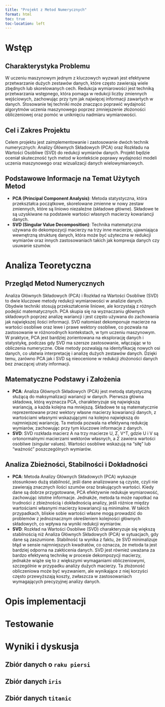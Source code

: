 ```yaml
---
title: "Projekt z Metod Numerycznych"
format: html
toc: true
toc-location: left
---
```


# Wstęp

## Charakterystyka Problemu
W uczeniu maszynowym jednym z kluczowych wyzwań jest efektywne przetwarzanie dużych zestawów danych, które często zawierają wiele zbędnych lub skorelowanych cech. Redukcja wymiarowości jest techniką przetwarzania wstępnego, która pomaga w redukcji liczby zmiennych wejściowych, zachowując przy tym jak najwięcej informacji zawartych w danych. Stosowanie tej techniki może znacząco poprawić wydajność algorytmów uczenia maszynowego poprzez zmniejszenie złożoności obliczeniowej oraz pomóc w uniknięciu nadmiaru wymiarowości.

## Cel i Zakres Projektu
Celem projektu jest zaimplementowanie i zastosowanie dwóch technik numerycznych: Analizy Głównych Składowych (PCA) oraz Rozkładu na Wartości Osobliwe (SVD) do redukcji wymiarów danych. Projekt będzie oceniał skuteczność tych metod w kontekście poprawy wydajności modeli uczenia maszynowego oraz wizualizacji danych wielowymiarowych.

## Podstawowe Informacje na Temat Użytych Metod
- **PCA (Principal Component Analysis)**: Metoda statystyczna, która przekształca początkowe, skorelowane zmienne w nowy zestaw zmiennych, które są liniowo niezależne (składowe główne). Składowe te są uzyskiwane na podstawie wartości własnych macierzy kowariancji danych.
- **SVD (Singular Value Decomposition)**: Technika matematyczna używana do dekompozycji macierzy na trzy inne macierze, ujawniająca wewnętrzną strukturę danych, która może być użyteczna w redukcji wymiarów oraz innych zastosowaniach takich jak kompresja danych czy usuwanie szumów.

# Analiza Teoretyczna

## Przegląd Metod Numerycznych
Analiza Głównych Składowych (PCA) i Rozkład na Wartości Osobliwe (SVD) to dwie kluczowe metody redukcji wymiarowości w analizie danych. Obydwie techniki stosują przekształcenie liniowe, ale korzystają z różnych podejść matematycznych. PCA skupia się na wyznaczaniu głównych składowych poprzez analizę wariancji i jest często używana do zachowania jak największej ilości informacji. SVD natomiast dekomponuje macierze na wartości osobliwe oraz lewe i prawe wektory osobliwe, co pozwala na zastosowanie w różnorodnych kontekstach, w tym uczeniu maszynowym. W praktyce, PCA jest bardziej zorientowana na eksplorację danych i statystykę, podczas gdy SVD ma szersze zastosowanie, włączając w to obliczenia numeryczne. Obie metody pozwalają na identyfikację nowych osi danych, co ułatwia interpretację i analizę dużych zestawów danych. Dzięki temu, zarówno PCA jak i SVD są nieocenione w redukcji złożoności danych bez znaczącej utraty informacji.

## Matematyczne Podstawy i Założenia
- **PCA**: Analiza Głównych Składowych (PCA) jest metodą statystyczną służącą do maksymalizacji wariancji w danych. Pierwsza główna składowa, którą wyznacza PCA, charakteryzuje się największą wariancją, a każda kolejna ma mniejszą. Składowe te są matematycznie reprezentowane przez wektory własne macierzy kowariancji danych, z wartościami własnymi wskazującymi na kolejno największą do najmniejszej wariancję. Ta metoda pozwala na efektywną redukcję wymiarów, zachowując przy tym kluczowe informacje z danych.
- **SVD**: SVD rozkłada macierz A na trzy macierze U, $\Sigma$, V^T, gdzie U i V są ortonormalnymi macierzami wektorów własnych, a $\Sigma$ zawiera wartości osobliwe (singular values). Wartości osobliwe wskazują na "siłę" lub "ważność" poszczególnych wymiarów.

## Analiza Zbieżności, Stabilności i Dokładności
- **PCA**: Metoda Analizy Głównych Składowych (PCA) wykazuje stosunkowo dużą stabilność, jeśli dane analizowane są czyste, czyli nie zawierają znacznych ilości szumów oraz brakujących wartości. Kiedy dane są dobrze przygotowane, PCA efektywnie redukuje wymiarowość, zachowując istotne informacje. Jednakże, metoda ta może napotkać na trudności z zbieżnością i dokładnością analizy, jeśli różnice między wartościami własnymi macierzy kowariancji są minimalne. W takich przypadkach, bliskie sobie wartości własne mogą prowadzić do problemów z jednoznacznym określeniem kolejności głównych składowych, co wpływa na wyniki redukcji wymiarów.
- **SVD**: Rozkład na Wartości Osobliwe (SVD) charakteryzuje się większą stabilnością niż Analiza Głównych Składowych (PCA) w sytuacjach, gdy dane są zaszumione. Stabilność ta wynika z faktu, że SVD minimalizuje błąd w sensie najmniejszych kwadratów, co oznacza, że metoda ta jest bardziej odporna na zakłócenia danych. SVD jest również uważana za bardzo efektywną technikę w procesie dekompozycji macierzy, jednakże wiąże się to z większymi wymaganiami obliczeniowymi, szczególnie w przypadku analizy dużych macierzy. Ta złożoność obliczeniowa może być wyzwaniem, ale wynikające z niej korzyści często przewyższają koszty, zwłaszcza w zastosowaniach wymagających precyzyjnej analizy danych.

# Opis implementacji

# Testowanie

# Wyniki i dyskusja

## Zbiór danych o `raku piersi`

## Zbiór danych `iris`

## Zbiór danych `titanic`